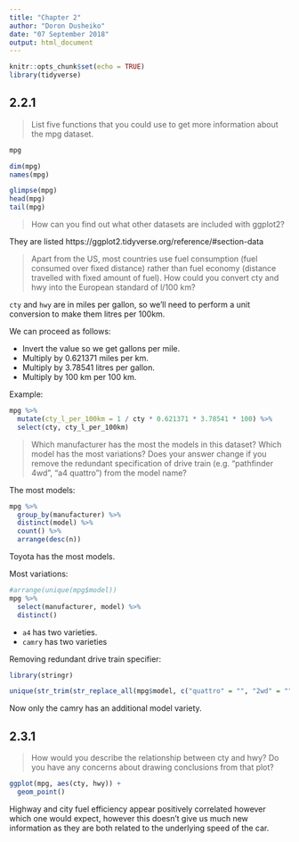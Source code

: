 ```yaml
---
title: "Chapter 2"
author: "Doron Dusheiko"
date: "07 September 2018"
output: html_document
---
```


```r
knitr::opts_chunk$set(echo = TRUE)
library(tidyverse)
```

## 2.2.1 

> List five functions that you could use to get more information about the mpg dataset.

```r
mpg
```
```r
dim(mpg)
names(mpg)
```


```r
glimpse(mpg)
head(mpg)
tail(mpg)

```

> How can you find out what other datasets are included with ggplot2?

They are listed https://ggplot2.tidyverse.org/reference/#section-data

> Apart from the US, most countries use fuel consumption (fuel consumed over fixed distance) rather than fuel economy (distance travelled with fixed amount of fuel). How could you convert cty and hwy into the European standard of l/100 km?

`cty` and `hwy` are in miles per gallon, so we'll need to perform a unit conversion to make them litres per 100km. 

We can proceed as follows:

- Invert the value so we get gallons per mile.
- Multiply by 0.621371 miles per km.
- Multiply by 3.78541 litres per gallon.
- Multiply by 100 km per 100 km.

Example:

```r
mpg %>%
  mutate(cty_l_per_100km = 1 / cty * 0.621371 * 3.78541 * 100) %>%
  select(cty, cty_l_per_100km)
```

> Which manufacturer has the most the models in this dataset? Which model has the most variations? Does your answer change if you remove the redundant specification of drive train (e.g. “pathfinder 4wd”, “a4 quattro”) from the model name?

The most models:

```r
mpg %>% 
  group_by(manufacturer) %>%
  distinct(model) %>%
  count() %>%
  arrange(desc(n))
```

Toyota has the most models. 

Most variations:

```r
#arrange(unique(mpg$model))
mpg %>% 
  select(manufacturer, model) %>%
  distinct()
```

- `a4` has two varieties. 
- `camry` has two varieties

Removing redundant drive train specifier:

```r
library(stringr)

unique(str_trim(str_replace_all(mpg$model, c("quattro" = "", "2wd" = "", "4wd" = ""))))

```

Now only the camry has an additional model variety. 

## 2.3.1

> How would you describe the relationship between cty and hwy? Do you have any concerns about drawing conclusions from that plot?

```r
ggplot(mpg, aes(cty, hwy)) + 
  geom_point()
```

Highway and city fuel efficiency appear positively correlated however which one would expect, however this doesn't give us much new information as they are both related to the underlying speed of the car. 


